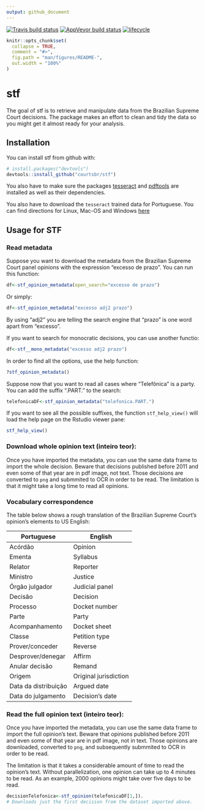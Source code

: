 ```yaml
---
output: github_document
---
```


[![Travis build status](https://travis-ci.org/jjesusfilho/stf.svg?branch=master)](https://travis-ci.org/jjesusfilho/stf)
[![AppVeyor build status](https://ci.appveyor.com/api/projects/status/github/jjesusfilho/stf?branch=master&svg=true)](https://ci.appveyor.com/project/jjesusfilho/stf)
[![lifecycle](https://img.shields.io/badge/lifecycle-maturing-blue.svg)](https://www.tidyverse.org/lifecycle/#maturing)

```r
knitr::opts_chunk$set(
  collapse = TRUE,
  comment = "#>",
  fig.path = "man/figures/README-",
  out.width = "100%"
)
```
# stf

The goal of stf is to retrieve and manipulate data from the Brazilian Supreme Court decisions. The package makes an effort to clean and tidy the data so you might get it almost ready for your analysis.


## Installation

You can install stf from github with:

```r
# install.packages("devtools")
devtools::install_github("courtsbr/stf")
```

You also have to make sure the packages [tesseract](https://github.com/ropensci/tesseract) and [pdftools](https://github.com/ropensci/pdftools) are installed as well as their dependencies.

You also have to download the `tesseract` trained data for Portuguese. You can find directions for Linux, Mac-OS and Windows  [here](https://github.com/tesseract-ocr/tesseract/wiki)

## Usage for STF

### Read metadata

Suppose you want to download the metadata from the Brazilian Supreme Court panel opinions with the expression "excesso de prazo". You can run this function:

```r
df<-stf_opinion_metadata(open_search="excesso de prazo")
```

Or simply:

```r
df<-stf_opinion_metadata("excesso adj2 prazo")
```

By using "adj2" you are telling the search engine that "prazo" is one word apart from "excesso".

If you want to search for monocratic decisions, you can use another functio:

```r
df<-stf__mono_metadata("excesso adj2 prazo")
```

In order to find all the options, use the help function:

```r
?stf_opinion_metadata()
```

Suppose now that you want to read all cases where "Telefônica" is a party. You can add the suffix ".PART." to the search:

```r
telefonicaDF<-stf_opinion_metadata("telefonica.PART.")
```

If you want to see all the possible suffixes, the function `stf_help_view()` will load the help page on the Rstudio viewer pane:

```r
stf_help_view()
```

### Download whole opinion text (inteiro teor):

Once you have imported the metadata, you can use the same data frame to import the whole decision. Beware that decisions published before 2011 and even some of that year are in pdf image, not text. Those decisions are converted to `png` and submmited to OCR in order to be read.
The limitation is that it might take a long time to read all opinions.

### Vocabulary correspondence

The table below shows a rough translation  of the Brazilian Supreme Court's opinion's elements to US English:

|Portuguese          |English              |
|--------------------|---------------------|
|Acórdão             |Opinion              |
|Ementa              |Syllabus             |
|Relator             |Reporter             |
|Ministro            |Justice              |
|Órgão julgador      |Judicial panel       |
|Decisão             |Decision             |
|Processo            |Docket number        |
|Parte               |Party                |
|Acompanhamento      |Docket sheet         |
|Classe              |Petition type        |
|Prover/conceder     |Reverse              |
|Desprover/denegar   |Affirm               |
|Anular decisão      |Remand               |
|Origem              |Original jurisdiction|
|Data da distribuição|Argued date          |
|Data do julgamento  |Decision's date      |


### Read the full opinion text (inteiro teor):

Once you have imported the metadata, you can use the same data frame to import the full opinion's text. Beware that opinions published before 2011 and even some of that year are in pdf image, not in text. Those opinions are downloaded, converted to `png`, and subsequently submmited to OCR in order to be read.

The limitation is that it takes a considerable amount of time to read the opinion's text. Without parallelization, one opinion can take up to 4 minutes to be read. As an example, 2000 opinions might take over five days to be read.

```r
decisionTelefonica<-stf_opinion(telefonicaDF[1,]). 
# Downloads just the first decision from the dataset imported above.
```


